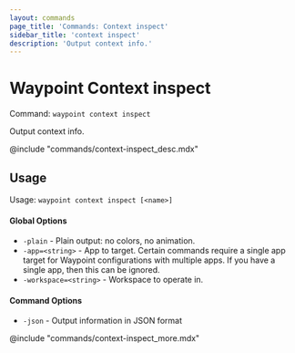 ```yaml
---
layout: commands
page_title: 'Commands: Context inspect'
sidebar_title: 'context inspect'
description: 'Output context info.'
---
```


# Waypoint Context inspect

Command: `waypoint context inspect`

Output context info.

@include "commands/context-inspect_desc.mdx"

## Usage

Usage: `waypoint context inspect [<name>]`

#### Global Options

- `-plain` - Plain output: no colors, no animation.
- `-app=<string>` - App to target. Certain commands require a single app target for Waypoint configurations with multiple apps. If you have a single app, then this can be ignored.
- `-workspace=<string>` - Workspace to operate in.

#### Command Options

- `-json` - Output information in JSON format

@include "commands/context-inspect_more.mdx"
